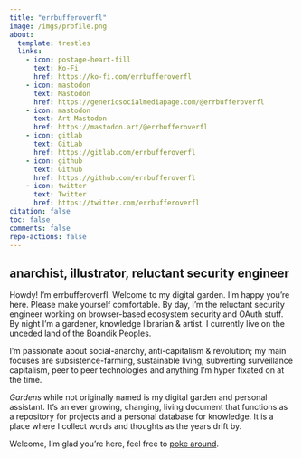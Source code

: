 ```yaml
---
title: "errbufferoverfl"
image: /imgs/profile.png
about:
  template: trestles
  links:
    - icon: postage-heart-fill
      text: Ko-Fi
      href: https://ko-fi.com/errbufferoverfl
    - icon: mastodon
      text: Mastodon
      href: https://genericsocialmediapage.com/@errbufferoverfl
    - icon: mastodon
      text: Art Mastodon
      href: https://mastodon.art/@errbufferoverfl
    - icon: gitlab
      text: GitLab
      href: https://gitlab.com/errbufferoverfl
    - icon: github
      text: Github
      href: https://github.com/errbufferoverfl
    - icon: twitter
      text: Twitter
      href: https://twitter.com/errbufferoverfl
citation: false
toc: false
comments: false
repo-actions: false
---
```


## anarchist, illustrator, reluctant security engineer

Howdy! I'm errbufferoverfl. Welcome to my digital garden. I'm happy you're here. Please make yourself comfortable. By day, I'm the reluctant security engineer working on browser-based ecosystem security and OAuth stuff. By night I'm a gardener, knowledge librarian & artist. I currently live on the unceded land of the Boandik Peoples.

I'm passionate about social-anarchy, anti-capitalism & revolution; my main focuses are subsistence-farming, sustainable living, subverting surveillance capitalism, peer to peer technologies and anything I'm hyper fixated on at the time.

_Gardens_ while not originally named is my digital garden and personal assistant. It's an ever growing, changing, living document that functions as a repository for projects and a personal database for knowledge. It is a place where I collect words and thoughts as the years drift by. 

Welcome, I'm glad you're here, feel free to [poke around](/notebook).